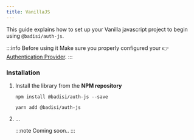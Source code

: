 ```yaml
---
title: VanillaJS
---
```




This guide explains how to set up your Vanilla javascript project to begin using `@badisi/auth-js`.

:::info Before using it
Make sure you properly configured your 👉 [Authentication Provider](providers).
:::


### Installation

1. Install the library from the **NPM repository**

    <Tabs>
    <TabItem value="npm" label="npm" default>

    ```shell
    npm install @badisi/auth-js --save
    ```

    </TabItem>
    <TabItem value="yarn" label="yarn">

    ```shell
    yarn add @badisi/auth-js
    ```

    </TabItem>
    </Tabs>

2. ...

    :::note
    Coming soon..
    :::
